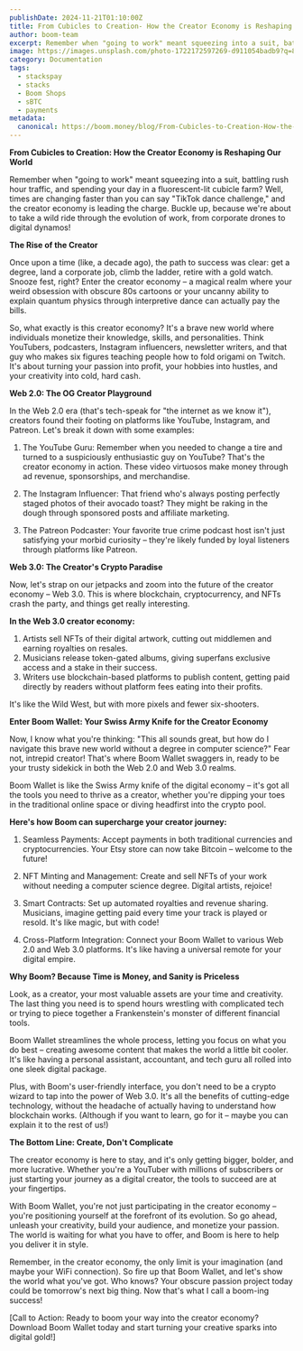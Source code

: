 ```yaml
---
publishDate: 2024-11-21T01:10:00Z
title: From Cubicles to Creation- How the Creator Economy is Reshaping Our World
author: boom-team
excerpt: Remember when "going to work" meant squeezing into a suit, battling rush hour traffic, and spending your day in a fluorescent-lit cubicle farm? Well, times are changing faster than you can say "TikTok dance challenge," and the creator economy is leading the charge. Buckle up, because we're about to take a wild ride through the evolution of work, from corporate drones to digital dynamos! 
image: https://images.unsplash.com/photo-1722172597269-d911054badb9?q=80&w=1974&auto=format&fit=crop&ixlib=rb-4.0.3&ixid=M3wxMjA3fDB8MHxwaG90by1wYWdlfHx8fGVufDB8fHx8fA%3D%3D
category: Documentation
tags:
  - stackspay
  - stacks
  - Boom Shops
  - sBTC
  - payments
metadata:
  canonical: https://boom.money/blog/From-Cubicles-to-Creation-How-the-Creator-Economy-is-Reshaping-Our-World
---
```


**From Cubicles to Creation: How the Creator Economy is Reshaping Our World**

Remember when "going to work" meant squeezing into a suit, battling rush hour traffic, and spending your day in a fluorescent-lit cubicle farm? Well, times are changing faster than you can say "TikTok dance challenge," and the creator economy is leading the charge. Buckle up, because we're about to take a wild ride through the evolution of work, from corporate drones to digital dynamos!

**The Rise of the Creator**

Once upon a time (like, a decade ago), the path to success was clear: get a degree, land a corporate job, climb the ladder, retire with a gold watch. Snooze fest, right? Enter the creator economy – a magical realm where your weird obsession with obscure 80s cartoons or your uncanny ability to explain quantum physics through interpretive dance can actually pay the bills.

So, what exactly is this creator economy? It's a brave new world where individuals monetize their knowledge, skills, and personalities. Think YouTubers, podcasters, Instagram influencers, newsletter writers, and that guy who makes six figures teaching people how to fold origami on Twitch. It's about turning your passion into profit, your hobbies into hustles, and your creativity into cold, hard cash.

**Web 2.0: The OG Creator Playground**

In the Web 2.0 era (that's tech-speak for "the internet as we know it"), creators found their footing on platforms like YouTube, Instagram, and Patreon. Let's break it down with some examples:

1. The YouTube Guru: Remember when you needed to change a tire and turned to a suspiciously enthusiastic guy on YouTube? That's the creator economy in action. These video virtuosos make money through ad revenue, sponsorships, and merchandise.

2. The Instagram Influencer: That friend who's always posting perfectly staged photos of their avocado toast? They might be raking in the dough through sponsored posts and affiliate marketing.

3. The Patreon Podcaster: Your favorite true crime podcast host isn't just satisfying your morbid curiosity – they're likely funded by loyal listeners through platforms like Patreon.

**Web 3.0: The Creator's Crypto Paradise**

Now, let's strap on our jetpacks and zoom into the future of the creator economy – Web 3.0. This is where blockchain, cryptocurrency, and NFTs crash the party, and things get really interesting.

**In the Web 3.0 creator economy:**

1. Artists sell NFTs of their digital artwork, cutting out middlemen and earning royalties on resales.  
2. Musicians release token-gated albums, giving superfans exclusive access and a stake in their success.  
3. Writers use blockchain-based platforms to publish content, getting paid directly by readers without platform fees eating into their profits.

It's like the Wild West, but with more pixels and fewer six-shooters.

**Enter Boom Wallet: Your Swiss Army Knife for the Creator Economy**

Now, I know what you're thinking: "This all sounds great, but how do I navigate this brave new world without a degree in computer science?" Fear not, intrepid creator\! That's where Boom Wallet swaggers in, ready to be your trusty sidekick in both the Web 2.0 and Web 3.0 realms.

Boom Wallet is like the Swiss Army knife of the digital economy – it's got all the tools you need to thrive as a creator, whether you're dipping your toes in the traditional online space or diving headfirst into the crypto pool.

**Here's how Boom can supercharge your creator journey:**

1. Seamless Payments: Accept payments in both traditional currencies and cryptocurrencies. Your Etsy store can now take Bitcoin – welcome to the future!

2. NFT Minting and Management: Create and sell NFTs of your work without needing a computer science degree. Digital artists, rejoice!

3. Smart Contracts: Set up automated royalties and revenue sharing. Musicians, imagine getting paid every time your track is played or resold. It's like magic, but with code!

4. Cross-Platform Integration: Connect your Boom Wallet to various Web 2.0 and Web 3.0 platforms. It's like having a universal remote for your digital empire.

**Why Boom? Because Time is Money, and Sanity is Priceless**

Look, as a creator, your most valuable assets are your time and creativity. The last thing you need is to spend hours wrestling with complicated tech or trying to piece together a Frankenstein's monster of different financial tools.

Boom Wallet streamlines the whole process, letting you focus on what you do best – creating awesome content that makes the world a little bit cooler. It's like having a personal assistant, accountant, and tech guru all rolled into one sleek digital package.

Plus, with Boom's user-friendly interface, you don't need to be a crypto wizard to tap into the power of Web 3.0. It's all the benefits of cutting-edge technology, without the headache of actually having to understand how blockchain works. (Although if you want to learn, go for it – maybe you can explain it to the rest of us\!)

**The Bottom Line: Create, Don't Complicate**

The creator economy is here to stay, and it's only getting bigger, bolder, and more lucrative. Whether you're a YouTuber with millions of subscribers or just starting your journey as a digital creator, the tools to succeed are at your fingertips.

With Boom Wallet, you're not just participating in the creator economy – you're positioning yourself at the forefront of its evolution. So go ahead, unleash your creativity, build your audience, and monetize your passion. The world is waiting for what you have to offer, and Boom is here to help you deliver it in style.

Remember, in the creator economy, the only limit is your imagination (and maybe your WiFi connection). So fire up that Boom Wallet, and let's show the world what you've got. Who knows? Your obscure passion project today could be tomorrow's next big thing. Now that's what I call a boom-ing success!

[Call to Action: Ready to boom your way into the creator economy? Download Boom Wallet today and start turning your creative sparks into digital gold!]  

